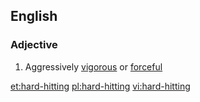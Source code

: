 ==English==

===Adjective===
{{en-adj|head=[[hard]]-[[hitting]]}}

# Aggressively [[vigorous]] or [[forceful]]

[[et:hard-hitting]]
[[pl:hard-hitting]]
[[vi:hard-hitting]]